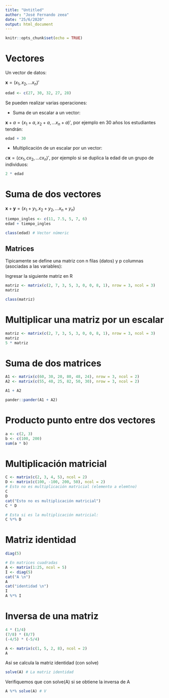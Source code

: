 ---
title: "Untitled"
author: "José Fernando zeea"
date: "25/6/2020"
output: html_document
---

```{r setup, include=FALSE}
knitr::opts_chunk$set(echo = TRUE)
```


# Vectores

Un vector de datos:

$\mathbf{x} = (x_1, x_2, ... x_n)'$

```{r}
edad <- c(27, 30, 32, 27, 28)
```

Se pueden realizar varias operaciones:


* Suma de un escalar a un vector:

$\mathbf{x} + a = (x_1 + a, x_2 + a, ... x_n +a )'$, por ejemplo en 30 años los estudiantes tendrán:

```{r}
edad + 30
```

* Multiplicación de un escalar por un vector: 

$c\mathbf{x} = (cx_1, cx_2, ... cx_n)'$, por ejemplo si se duplica la edad de un grupo de individuos:

```{r}
2 * edad 
```

# Suma de dos vectores

$\mathbf{x}+\mathbf{y} = (x_1+y_1, x_2+y_2,\ldots x_n+y_n)$

```{r}
tiempo_ingles <- c(11, 7.5, 5, 7, 6)
edad + tiempo_ingles
```

```{r}
class(edad) # Vector númeric
```


## Matrices

Tipicamente se define una matriz con n filas (datos) y p columnas (asociadas a las variables):

Ingresar la siguiente matriz en R
\begin{equation}
\begin{pmatrix}
2 & 5 & 0\\
7 & 3 & 8\\
3 & 0 & 1
\end{pmatrix}
\end{equation}

```{r}
matriz <- matrix(c(2, 7, 3, 5, 3, 0, 0, 8, 1), nrow = 3, ncol = 3)
matriz
```

```{r}
class(matriz)
```


# Multiplicar una matriz por un escalar

```{r}
matriz <- matrix(c(2, 7, 3, 5, 3, 0, 0, 8, 1), nrow = 3, ncol = 3)
matriz
5 * matriz
```

# Suma de dos matrices

```{r}
A1 <- matrix(c(60, 30, 20, 80, 48, 24), nrow = 3, ncol = 2)
A2 <- matrix(c(55, 40, 25, 82, 50, 30), nrow = 3, ncol = 2)
```

```{r}
A1 + A2
```

```{r}
pander::pander(A1 + A2)
```


# Producto punto entre dos vectores

```{r}
a <- c(2, 3)
b <- c(100, 200)
sum(a * b)
```


# Multiplicación matricial

```{r}
C <- matrix(c(2, 3, 4, 5), ncol = 2)
D <- matrix(c(100, -100, 200, 50), ncol = 2)
# Esto no es multiplicación matricial (elemento a elemtno)
C
D
cat("Esto no es multiplicación matricial")
C * D

```


```{r}
# Esta si es la multiplicación matricial:
C %*% D
```

# Matriz identidad

```{r}
diag(5)
```

```{r}
# En matrices cuadradas
A <- matrix(1:25, ncol = 5)
I <- diag(5)
cat("A \n")
A
cat("identidad \n")
I
A %*% I 
```



# Inversa de una matriz


```{r}
4 * (1/4)
(7/8) * (8/7)
(-4/5) * (-5/4)
```



```{r}
A <- matrix(c(1, 5, 2, 8), ncol = 2)
A
```
 Así se calcula la matriz identidad (con solve)

```{r}
solve(A) # La matriz identidad
```


Verifiquemos que con solve(A) si se obtiene la inversa de A


```{r}
A %*% solve(A) # V
```